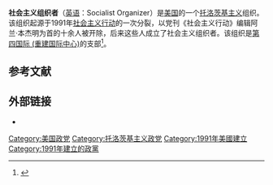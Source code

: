 '''社会主义组织者'''（[[英语|英语]]：Socialist Organizer）是[[美国|美国]]的一个[[托洛茨基主义|托洛茨基主义]]组织。该组织起源于1991年[[社会主义行动_(美国)|社会主义行动]]的一次分裂，以党刊《社会主义行动》编辑阿兰·本杰明为首的十余人被开除，后来这些人成立了社会主义组织者。该组织是[[第四国际_(重建国际中心)|第四国际 (重建国际中心)]]的支部<ref>{{Cite web |url=https://socialistorganizer.org/who-we-are-what-we-stand-for/ |title=Who we are & What we stand for |access-date=2020-10-24 |archive-date=2020-11-23 |archive-url=https://web.archive.org/web/20201123154647/https://socialistorganizer.org/who-we-are-what-we-stand-for/ |dead-url=no }}</ref>。

== 参考文献 ==
{{reflist}}

== 外部链接 ==
*{{官方网站|https://socialistorganizer.org/}}

{{美國現存共產黨}}

[[Category:美国政党|Category:美国政党]]
[[Category:托洛茨基主义政党|Category:托洛茨基主义政党]]
[[Category:1991年美國建立|Category:1991年美國建立]]
[[Category:1991年建立的政黨|Category:1991年建立的政黨]]